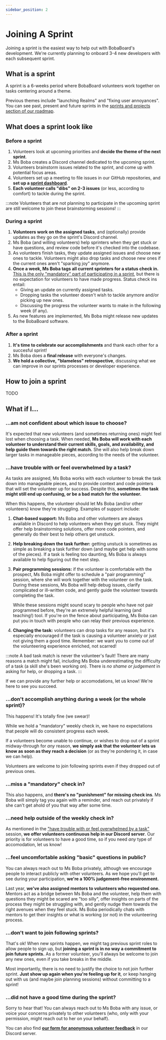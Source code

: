 ```yaml
---
sidebar_position: 2
---
```


# Joining A Sprint

Joining a sprint is the easiest way to help out with BobaBoard's development. We're currently planning to onboard 3-4 new developers
with each subsequent sprint.

## What is a sprint

A sprint is a 6-weeks period where BobaBoard volunteers work together on tasks centering around a theme.

Previous themes include "launching Realms" and "fixing user annoyances". You can see past, present and future
sprints in the [sprints and projects section of our roadmap](docs/product/roadmap/sprints-and-projects.mdx).

## What does a sprint look like

### Before a sprint

1. Volunteers look at upcoming priorities and **decide the theme of the next sprint**.
2. Ms Boba creates a Discord channel dedicated to the upcoming sprint.
3. Volunteers brainstorm issues related to the sprint, and come up with potential focus areas.
4. Volunteers set up a meeting to file issues in our GitHub repositories, and **set up a [sprint dashboard](https://github.com/orgs/BobaBoard/projects/7)**.
5. **Each volunteer calls "dibs" on 2-3 issues** (or less, according to comfort) to tackle during the sprint.

:::note
Volunteers that are not planning to participate in the upcoming sprint are still welcome to join these
brainstorming sessions!
:::

### During a sprint

1. **Volunteers work on the assigned tasks**, and (optionally) provide updates as they go on the sprint's Discord channel.
2. Ms Boba (and willing volunteers) help sprinters when they get stuck or have questions, and review code before
   it's checked into the codebase.
3. As volunteers finish tasks, they update assigned issues and choose new ones to tackle. Volunteers might also drop tasks and
   choose new ones if the current ones aren't "sparking joy" anymore.
4. **Once a week, Ms Boba tags all current sprinters for a status check in.** <u>This is the only "mandatory" part of participating in a sprint</u>, but
   there is no expectation for volunteers to have made progress. Status check ins entail:
   - Giving an update on currently assigned tasks.
   - Dropping tasks the volunteer doesn't wish to tackle anymore and/or picking up new ones.
   - Discussing the progress the volunteer wants to make in the following week (if any).
5. As new features are implemented, Ms Boba might release new updates to the BobaBoard software.

### After a sprint

1. **It's time to celebrate our accomplishments** and thank each other for a succesful sprint!
2. Ms Boba does a **final release** with everyone's changes.
3. **We hold a collective, "blameless" retrospective**, discussing what we can improve in our sprints processes or developer experience.

## How to join a sprint

TODO

## What if I...

### ...am not confident about which issue to choose?

It's expected that new volunteers (and sometimes returning ones) might feel lost when choosing a task. When needed, **Ms Boba will work
with each volunteer to understand their current skills, goals, and availability, and help guide them towards the right match.** She will also
help break down larger tasks in manageable pieces, according to the needs of the volunteer.

### ...have trouble with or feel overwhelmed by a task?

As tasks are assigned, Ms Boba works with each volunteer to break the task down into manageable pieces, and to provide context and code pointers
that will set the volunteer up for success. Despite this, **sometimes the task might still end up confusing, or be a bad match for the volunteer.**

When this happens, the volunteer should let Ms Boba (and/or other volunteers) know they're struggling. Examples of support include:

1. **Chat-based support:** Ms Boba and other volunteers are always available in Discord to help volunteers when they get stuck. They might offer
   help brainstorming solutions, offer more code pointers, and generally do their best to help others get unstuck.
2. **Help breaking down the task further:** getting unstuck is sometimes as simple as breaking a task further down (and maybe get help with some
   of the pieces). If a task is feeling too daunting, Ms Boba is always available to help figuring out the next step.
3. **Pair programming sessions:** if the volunteer is comfortable with the prospect, Ms Boba might offer to schedule a "pair programming" session, where
   she will work together with the volunteer on the task. During these sessions, Ms Boba will help debug issues, clarify complicated or ill-written code,
   and gently guide the volunteer towards completing the task.

   While these sessions might sound scary to people who have not pair programmed before, they're an extremely helpful learning (and teaching!) tool. If you're
   on the fence about participating, Ms Boba can put you in touch with people who can relay their previous experience.

4. **Changing the task:** volunteers can drop tasks for any reason, but it's especially encouraged if the task is causing a volunteer anxiety or just
   not giving them a good time. Remember: we want you to come out of the volunteering experience enriched, not scarred!

:::note
A bad task match is never the volunteer's fault! There are many reasons a match might fail, including Ms Boba underestimating the
difficulty of a task (a skill she's been working on). There is _no shame or judgement_ in asking for help, or dropping a task.
:::

If we can provide any further help or accomodations, let us know! We're here to see you succeed.

### ...don't accomplish anything during a week (or the whole sprint)?

This happens! It's totally fine (we swear)!

While we hold a "mandatory" weekly check in, we have no expectations that people will do consistent progress each week.

If a volunteers become unable to continue, or wishes to drop out of a sprint midway-through for _any_ reason, **we simply ask that
the volunteer lets us know as soon as they reach a decision** (or as they're pondering it, in case we can help).

Volunteers are welcome to join following sprints even if they dropped out of previous ones.

### ...miss a "mandatory" check in?

This also happens, and **there's no "punishment" for missing check ins**. Ms Boba will simply tag you again with a reminder, and reach out privately
if she can't get ahold of you that way after some time.

### ...need help outside of the weekly check in?

As mentioned in the ["have trouble with or feel overwhelmed by a task"](#have-trouble-with-or-feel-overwhelmed-by-a-task) session, **we offer volunteers
continuous help in our Discord server**. Our priority is for volunteers to have a good time, so if you need _any_ type of accomodation, let us know!

### ...feel uncomfortable asking "basic" questions in public?

You can always reach out to Ms Boba privately, although we encourage people to interact publicly with other volunteers. As we hope you'll get to see during
your participation, **we're a 100% judgement-free environment.**

Last year, **we've also assigned mentors to volunteers who requested one.** Mentors act as a bridge between Ms Boba and the volunteer, help them
with questions they might be scared are "too silly", offer insights on parts of the process they might be struggling with, and gently nudge them
towards the right avenues when they feel stuck. Ms Boba periodically chats with mentors to get their insights or what is working (or not) in the
volunteering process.

### ...don't want to join following sprints?

That's ok! When new sprints happen, we might tag previous sprint roles to allow people to sign up, but **joining a sprint is in no way a commitment to join
future sprints.** As a former volunteer, you'll always be welcome to join any new ones, even if you take breaks in the middle.

Most importantly, there is no need to justify the choice to not join further sprint. **Just show up again when you're feeling up for it**, or keep hanging out
with us (and maybe join planning sessions) without committing to a sprint!

### ...did not have a good time during the sprint?

Sorry to hear that! You can always reach out to Ms Boba with any issue, or voice your concerns privately to other volunteers (who, only with your permission,
might reach out to her on your behalf).

You can also find [**our form for anonymous volunteer feedback**](https://discord.com/channels/755621267645923409/755621268094713888/1067955447421751336) in our Discord server.
